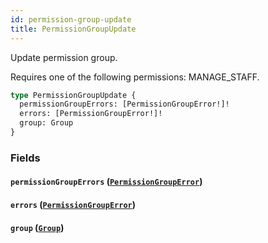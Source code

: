 ```yaml
---
id: permission-group-update
title: PermissionGroupUpdate
---
```



Update permission group. 

Requires one of the following permissions: MANAGE_STAFF.

```graphql
type PermissionGroupUpdate {
  permissionGroupErrors: [PermissionGroupError!]!
  errors: [PermissionGroupError!]!
  group: Group
}
```


### Fields

#### `permissionGroupErrors` ([`PermissionGroupError`](../../../developer/api-reference/objects/permission-group-error))




#### `errors` ([`PermissionGroupError`](../../../developer/api-reference/objects/permission-group-error))




#### `group` ([`Group`](../../../developer/api-reference/objects/group))






